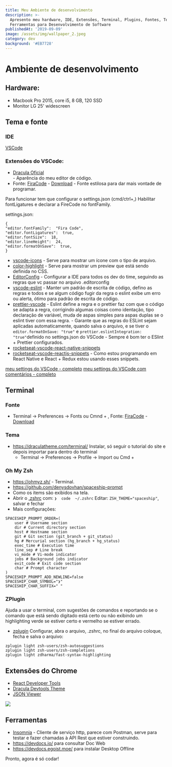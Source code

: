 ```yaml
---
title: Meu Ambiente de desenvolvimento
description: >-
  Apresento meu hardware, IDE, Extensões, Terminal, Plugins, Fontes, Tema e
  Ferramentas para Desenvolvimento de Software
publishedAt: '2019-09-09'
image: /assets/img/wallpaper_2.jpeg
category: dev
background: '#EB7728'
---
```

# Ambiente de desenvolvimento

## Hardware:

* Macbook Pro 2015, core i5, 8 GB, 120 SSD
* Monitor LG 25' widescreen

## Tema e fonte

### IDE

[VSCode](https://code.visualstudio.com/)

### Extensões do VSCode:

* [Dracula Oficial](https://draculatheme.com/visual-studio-code/)\
  		 - Aparência do meu editor de código.
* Fonte: [FiraCode](https://github.com/tonsky/FiraCode) - [Download](https://github.com/tonsky/FiraCode/releases/download/1.207/FiraCode_1.207.zip)
  		 - Fonte estilosa para dar mais vontade de programar.

Para funcionar tem que configurar o settings.json (cmd/ctrl+,) 
Habilitar fontLigatures e declarar a FireCode no fontFamily.

settings.json:

```
{
"editor.fontFamily":  "Fira Code",
"editor.fontLigatures":  true,
"editor.fontSize":  18,
"editor.lineHeight":  24,
"editor.formatOnSave":  true,
}
```

* [vscode-icons](https://marketplace.visualstudio.com/items?itemName=vscode-icons-team.vscode-icons)
  		- Serve para mostrar um ícone com o tipo de arquivo.
* [color-highlight](https://marketplace.visualstudio.com/items?itemName=naumovs.color-highlight)
  		- Serve para mostrar um preview que está sendo definida no CSS.
* [EditorConfig](https://marketplace.visualstudio.com/items?itemName=EditorConfig.EditorConfig)
  		- Configurar a IDE para todos os dev do time, seguindo as regras que vc passar no arquivo .editorconfig
* [vscode-eslint](https://github.com/microsoft/vscode-eslint)
  		- Manter um padrão de escrita de código, defino as regras e todos e se algum código fugir da regra o eslint exibe um erro ou alerta, ótimo para padrão de escrita de código.
* [prettier-vscode](https://github.com/prettier/prettier-vscode)
  		- Eslint define a regra e o prettier faz com que o código se adapta a regra, corrigindo algumas coisas como identação, tipo declaração de variável, muda de aspas simples para aspas duplas se o eslint tiver com essa regra.
  		- Garante que as regras do ESLint sejam aplicadas automaticamente, quando salva o arquivo, e se tiver o `editor.formatOnSave: "true"` e `prettier.eslintIntegration: "true"`definido no settings.json do VSCode
  		- Sempre é bom ter o ESlint + Prettier configurados.
* [rocketseat-vscode-react-native-snippets](https://github.com/Rocketseat/rocketseat-vscode-react-native-snippets)
* [rocketseat-vscode-reactjs-snippets](https://github.com/Rocketseat/rocketseat-vscode-reactjs-snippets)
  		- Como estou programando em React Native e React + Redux estou usando esses snippets.

[meu settings do VSCode - completo](https://gist.github.com/tgmarinho/99785237d9d00c2a0f0e4d10fa293e6b)
[meu settings do VSCode com comentários - completo](https://gist.github.com/tgmarinho/8bbca48841602ed0a53662296f91beb6)

## Terminal

### Fonte

* Terminal -> Preferences -> Fonts ou Cmnd + ,
  Fonte: [FiraCode](https://github.com/tonsky/FiraCode) - [Download](https://github.com/tonsky/FiraCode/releases/download/1.207/FiraCode_1.207.zip)

### Tema

* <https://draculatheme.com/terminal/>
  Instalar, só seguir o tutorial do site e depois importar para dentro do terminal
  	 - Terminal -> Preferences -> Profile -> Import ou Cmd + 

### Oh My Zsh

* <https://ohmyz.sh/>
  		- Terminal.
* <https://github.com/denysdovhan/spaceship-prompt>
* Como os items são exibidos na tela.
* Abrir o [.zshrc](https://gist.github.com/tgmarinho/9256be40ec1344d0e20fd6d685ebb0eb) com: `❯  code  ~/.zshrc` Editar: `ZSH_THEME="spaceship"`, salvar e fechar
* Mais configurações:


```
SPACESHIP_PROMPT_ORDER=(
	user # Username section
	dir # Current directory section
	host # Hostname section
	git # Git section (git_branch + git_status)
	hg # Mercurial section (hg_branch + hg_status)
	exec_time # Execution time
	line_sep # Line break
	vi_mode # Vi-mode indicator
	jobs # Background jobs indicator
	exit_code # Exit code section
	char # Prompt character
)
SPACESHIP_PROMPT_ADD_NEWLINE=false
SPACESHIP_CHAR_SYMBOL="❯"
SPACESHIP_CHAR_SUFFIX=" "
```

### ZPlugin

Ajuda a usar o terminal, com sugestões de comandos e reportando se o comando que está sendo digitado está certo ou não exibindo um highlighting verde se estiver certo e vermelho se estiver errado.

* [zplugin](https://github.com/zdharma/zplugin)
  Configurar, abra o arquivo, .zshrc, no final do arquivo coloque, fecha e salva o arquivo:


```
zplugin light zsh-users/zsh-autosuggestions
zplugin light zsh-users/zsh-completions
zplugin light zdharma/fast-syntax-highlighting
```

## Extensões do Chrome

* [React Developer Tools](https://chrome.google.com/webstore/detail/react-developer-tools/fmkadmapgofadopljbjfkapdkoienihi)
* [Dracula Devtools Theme](https://chrome.google.com/webstore/detail/dracula-devtools-theme/gdhgkfojgddhijhlnnnbopleoabkeife)
* [JSON Viewer](https://chrome.google.com/webstore/detail/json-viewer/gbmdgpbipfallnflgajpaliibnhdgobh?hl=pt-BR)

![](/assets/img/screen-shot-2019-09-09-at-14.22.24.png)

## Ferramentas

* [Insomnia](https://insomnia.rest/download/)
  		- Cliente de serviço http, parece com Postman, serve para  testar e fazer  chamadas à API Rest que estiver construindo.
* <https://devdocs.io/> para consultar Doc Web
* <https://devdocs.egoist.moe/> para instalar Desktop Offline

Pronto, agora é só codar!
